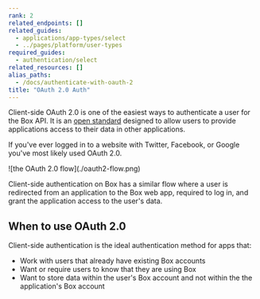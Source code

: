 ```yaml
---
rank: 2
related_endpoints: []
related_guides:
  - applications/app-types/select
  - ../pages/platform/user-types
required_guides:
  - authentication/select
related_resources: []
alias_paths:
  - /docs/authenticate-with-oauth-2
title: "OAuth 2.0 Auth"
---
```

Client-side OAuth 2.0 is one of the easiest ways to authenticate a user for the
Box API. It is an [open standard](https://oauth.net/2/) designed to allow users
to provide applications access to their data in other applications.

If you've ever logged in to a website with Twitter, Facebook, or Google you've
most likely used OAuth 2.0.

<ImageFrame border>
  ![the OAuth 2.0 flow](./oauth2-flow.png)
</ImageFrame>

Client-side authentication on Box has a similar flow where a user is redirected
from an application to the Box web app, required to log in, and grant the
application access to the user's data.

## When to use OAuth 2.0

Client-side authentication is the ideal authentication method for apps that:

- Work with users that already have existing Box accounts
- Want or require users to know that they are using Box
- Want to store data within the user's Box account and not within the the application's Box account
